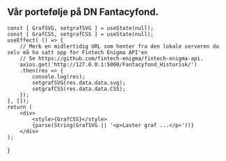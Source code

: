 ## Vår portefølje på DN Fantacyfond. 


    const [ GrafSVG, setgrafSVG ] = useState(null);
    const [ GrafCSS, setgrafCSS ] = useState(null);
    useEffect( () => {
        // Merk en midlertidig URL som henter fra den lokale serveren du selv må ha satt opp for Fintech Enigma API'en
        // Se https://github.com/fintech-enigma/fintech-enigma-api.
        axios.get('http://127.0.0.1:5000/Fantacyfond_Historisk/')
        .then(res => {
            console.log(res);
            setgrafSVG(res.data.data.svg);
            setgrafCSS(res.data.data.CSS);
        });
    }, []);
    return (
        <div>
            <style>{GrafCSS}</style>
            {parse(String(GrafSVG || '<p>Laster graf ...</p>'))}
        </div>  
    );
}

<Graf></Graf>

